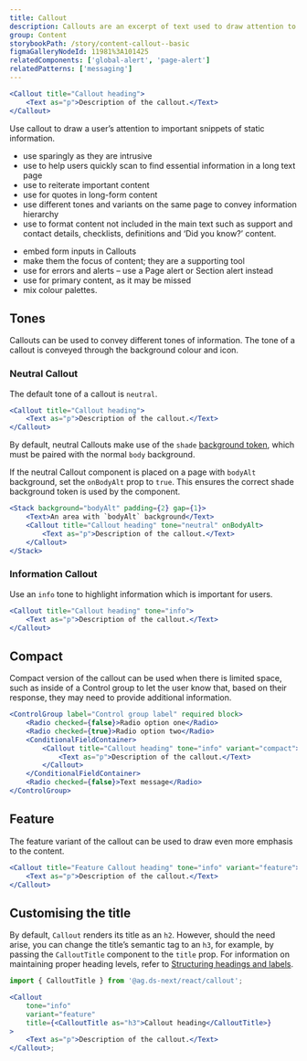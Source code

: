```yaml
---
title: Callout
description: Callouts are an excerpt of text used to draw attention to important or interesting information. They should not be confused with Page alerts.
group: Content
storybookPath: /story/content-callout--basic
figmaGalleryNodeId: 11981%3A101425
relatedComponents: ['global-alert', 'page-alert']
relatedPatterns: ['messaging']
---
```


```jsx live
<Callout title="Callout heading">
	<Text as="p">Description of the callout.</Text>
</Callout>
```

Use callout to draw a user’s attention to important snippets of static information.

<DoHeading />

- use sparingly as they are intrusive
- use to help users quickly scan to find essential information in a long text page
- use to reiterate important content
- use for quotes in long-form content
- use different tones and variants on the same page to convey information hierarchy
- use to format content not included in the main text such as support and contact details, checklists, definitions and ‘Did you know?’ content.

<DontHeading />

- embed form inputs in Callouts
- make them the focus of content; they are a supporting tool
- use for errors and alerts – use a Page alert or Section alert instead
- use for primary content, as it may be missed
- mix colour palettes.

## Tones

Callouts can be used to convey different tones of information. The tone of a callout is conveyed through the background colour and icon.

### Neutral Callout

The default tone of a callout is `neutral`.

```jsx live
<Callout title="Callout heading">
	<Text as="p">Description of the callout.</Text>
</Callout>
```

By default, neutral Callouts make use of the `shade` [background token](/foundations/tokens/colour#background-colours), which must be paired with the normal `body` background.

If the neutral Callout component is placed on a page with `bodyAlt` background, set the `onBodyAlt` prop to `true`. This ensures the correct shade background token is used by the component.

```jsx live
<Stack background="bodyAlt" padding={2} gap={1}>
	<Text>An area with `bodyAlt` background</Text>
	<Callout title="Callout heading" tone="neutral" onBodyAlt>
		<Text as="p">Description of the callout.</Text>
	</Callout>
</Stack>
```

### Information Callout

Use an `info` tone to highlight information which is important for users.

```jsx live
<Callout title="Callout heading" tone="info">
	<Text as="p">Description of the callout.</Text>
</Callout>
```

## Compact

Compact version of the callout can be used when there is limited space, such as inside of a Control group to let the user know that, based on their response, they may need to provide additional information.

```jsx live
<ControlGroup label="Control group label" required block>
	<Radio checked={false}>Radio option one</Radio>
	<Radio checked={true}>Radio option two</Radio>
	<ConditionalFieldContainer>
		<Callout title="Callout heading" tone="info" variant="compact">
			<Text as="p">Description of the callout.</Text>
		</Callout>
	</ConditionalFieldContainer>
	<Radio checked={false}>Text message</Radio>
</ControlGroup>
```

## Feature

The feature variant of the callout can be used to draw even more emphasis to the content.

```jsx live
<Callout title="Feature Callout heading" tone="info" variant="feature">
	<Text as="p">Description of the callout.</Text>
</Callout>
```

## Customising the title

By default, `Callout` renders its title as an `h2`. However, should the need arise, you can change the title’s semantic tag to an `h3`, for example, by passing the `CalloutTitle` component to the `title` prop. For information on maintaining proper heading levels, refer to [Structuring headings and labels](/content/content-structure#structuring-headings-and-labels).

```jsx
import { CalloutTitle } from '@ag.ds-next/react/callout';

<Callout
	tone="info"
	variant="feature"
	title={<CalloutTitle as="h3">Callout heading</CalloutTitle>}
>
	<Text as="p">Description of the callout.</Text>
</Callout>;
```
